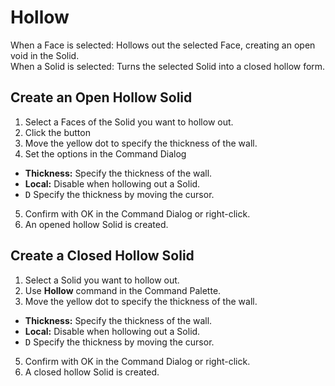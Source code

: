 
# Hollow

<Reference shortcut="" command="Hollow" button="Right of Command Bar" />

When a Face is selected: Hollows out the selected Face, creating an open void in the Solid. <br />
When a Solid is selected: Turns the selected Solid into a closed hollow form.

## Create an Open Hollow Solid

1. Select a Faces of the Solid you want to hollow out.
2. Click the button <ButtonIcon type="button-hollow" />
3. Move the yellow dot to specify the thickness of the wall.
4. Set the options in the Command Dialog
  - **Thickness:** Specify the thickness of the wall.
  - **Local:** Disable when hollowing out a Solid.
  - <kbd>D</kbd> Specify the thickness by moving the cursor.
5. Confirm with OK in the Command Dialog or right-click.
6. An opened hollow Solid is created.

<VideoPlayer fileName="hollow"/>

## Create a Closed Hollow Solid

1. Select a Solid you want to hollow out.
2. Use **Hollow** command in the Command Palette.
3. Move the yellow dot to specify the thickness of the wall.
  - **Thickness:** Specify the thickness of the wall.
  - **Local:** Disable when hollowing out a Solid.
  - <kbd>D</kbd> Specify the thickness by moving the cursor.
5. Confirm with OK in the Command Dialog or right-click.
6. A closed hollow Solid is created.

<VideoPlayer fileName="hollow-solid"/>